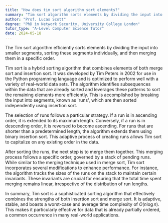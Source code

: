 ```yaml
---
title: "How does tim sort algorithm sort elements?"
summary: "Tim sort algorithm sorts elements by dividing the input into chunks, sorting them individually, and then merging them in a specific order."
author: "Prof. Lucas Scott"
degree: "PhD in Network Security, University College London"
tutor_type: "A-Level Computer Science Tutor"
date: 2024-05-18
---
```


The Tim sort algorithm efficiently sorts elements by dividing the input into smaller segments, sorting these segments individually, and then merging them in a specific order.

Tim sort is a hybrid sorting algorithm that combines elements of both merge sort and insertion sort. It was developed by Tim Peters in 2002 for use in the Python programming language and is optimized to perform well with a variety of real-world data sets. The algorithm identifies subsequences within the data that are already sorted and leverages these patterns to sort the remaining elements more efficiently. This is accomplished by breaking the input into segments, known as 'runs', which are then sorted independently using insertion sort.

The selection of runs follows a particular strategy. If a run is in ascending order, it is extended to its maximum length. Conversely, if a run is in descending order, it is reversed to become ascending. For runs that are shorter than a predetermined length, the algorithm extends them using binary insertion sort. This adaptive process of creating runs allows Tim sort to capitalize on any existing order in the data.

After sorting the runs, the next step is to merge them together. This merging process follows a specific order, governed by a stack of pending runs. While similar to the merging technique used in merge sort, Tim sort incorporates several modifications to enhance performance. For instance, the algorithm tracks the sizes of the runs on the stack to maintain certain invariants. These invariants are crucial for ensuring that the total time spent merging remains linear, irrespective of the distribution of run lengths.

In summary, Tim sort is a sophisticated sorting algorithm that effectively combines the strengths of both insertion sort and merge sort. It is adaptive, stable, and boasts a worst-case and average time complexity of $O(n \log n)$. This makes it particularly effective for data that is already partially ordered, a common occurrence in many real-world applications.
    